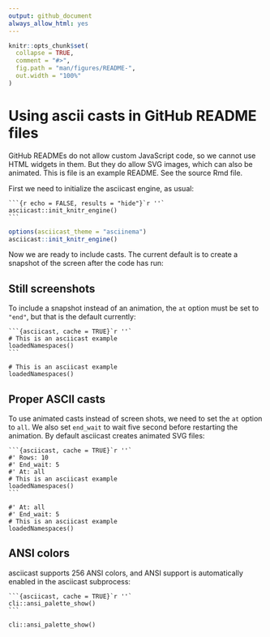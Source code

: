 ```yaml
---
output: github_document
always_allow_html: yes
---
```


<!-- README.md is generated from README.Rmd. Please edit that file -->

```r
knitr::opts_chunk$set(
  collapse = TRUE,
  comment = "#>",
  fig.path = "man/figures/README-",
  out.width = "100%"
)
```

# Using ascii casts in GitHub README files

GitHub READMEs do not allow custom JavaScript code, so we cannot use
HTML widgets in them. But they do allow SVG images, which can also be
animated. This is file is an example README. See the source Rmd file.

First we need to initialize the asciicast engine, as usual:

````
```{r echo = FALSE, results = "hide"}`r ''`
asciicast::init_knitr_engine()
```
````

```r
options(asciicast_theme = "asciinema")
asciicast::init_knitr_engine()
```

Now we are ready to include casts. The current default is to create a
snapshot of the screen after the code has run:

## Still screenshots

To include a snapshot instead of an animation, the `at` option must be
set to `"end"`, but that is the default currently:

````
```{asciicast, cache = TRUE}`r ''`
# This is an asciicast example
loadedNamespaces()
```
````

```asciicast
# This is an asciicast example
loadedNamespaces()
```

## Proper ASCII casts

To use animated casts instead of screen shots, we need to set the
`at` option to `all`. We also set `end_wait` to wait five second before
restarting the animation. By default asciicast creates animated SVG files:

````
```{asciicast, cache = TRUE}`r ''`
#' Rows: 10
#' End_wait: 5
#' At: all
# This is an asciicast example
loadedNamespaces()
```
````

```asciicast
#' At: all
#' End_wait: 5
# This is an asciicast example
loadedNamespaces()
```

## ANSI colors

asciicast supports 256 ANSI colors, and ANSI support is automatically
enabled in the asciicast subprocess:

````
```{asciicast, cache = TRUE}`r ''`
cli::ansi_palette_show()
```
````

```asciicast
cli::ansi_palette_show()
```
